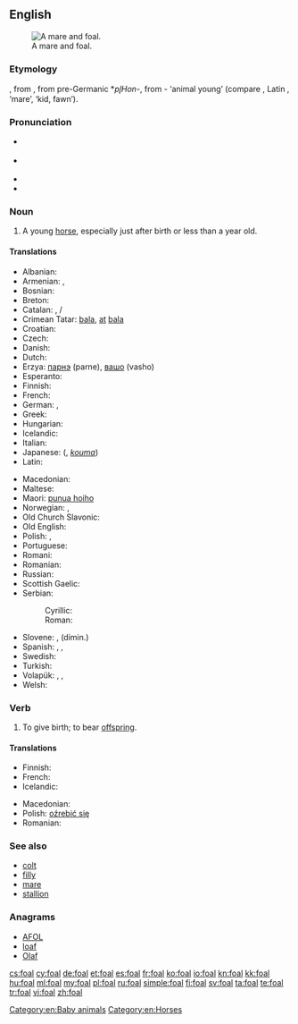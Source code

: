 ==English==
{{wikipedia|lang=en}}
[[Image:Mare and foal (Kvetina-Marie).jpg|thumb|right|A mare and foal.]]

===Etymology===
{{etyl|ang}} {{term|fola}}, from {{proto|Germanic|fulô}}, from pre-Germanic *''pl̥Hon''-, from {{proto|Indo-European|pōlH}}- ‘animal young’ (compare {{etyl|grc|-}} {{term|πώλος|tr=pṓlos|lang=grc}}, Latin {{term|pullus|lang=la}}, {{etyl|sq|-}} {{term|pelë|lang=sq}} ‘mare’, {{etyl|hy|-}} {{term||ul}} ‘kid, fawn’).

===Pronunciation===
* {{a|UK}} {{IPA|/fəʊl/}}
* {{a|US}} {{IPA|/foʊl/}}
* {{audio|en-us-foal.ogg|Audio (US)}}
* {{rhymes|əʊl}}

===Noun===
{{en-noun}}

# A young [[horse]], especially just after birth or less than a year old.

====Translations====
{{trans-top|young horse}}
* Albanian: {{t-|sq|mëz|m|xs=Albanian}}
* Armenian: {{t-|hy|մտրուկ|tr=mtruk}}, {{t-|hy|քուռակ|tr=k’urak}}
* Bosnian: {{t-|bs|ždrijebe|n}}
* Breton: {{t|br|ebeul|m}}
* Catalan: {{t|ca|pollí}}, {{t|ca|poltre}} {{m}}/{{f}}
* Crimean Tatar: [[bala#Crimean Tatar|bala]], [[at]] [[bala]]
* Croatian: {{t+|hr|ždrijebe|n}}
* Czech: {{t+|cs|hříbě|n}}
* Danish: {{t+|da|føl|n}}
* Dutch: {{t+|nl|veulen|n}}
* Erzya: [[парнэ]] (parne), [[вашо]] (vasho)
* Esperanto: {{t-|eo|ĉevalido|xs=Esperanto}}
* Finnish: {{t+|fi|varsa}}
* French: {{t+|fr|poulain|m}}
* German: {{t+|de|Fohlen|n}}, {{t+|de|Füllen|n}}
* Greek: {{t+|el|πουλάρι|n|tr=poulári}}
* Hungarian: {{t+|hu|csikó}}
* Icelandic: {{t+|is|folald|n}}
* Italian: {{t-|it|puledro|n}}
* Japanese: {{t|ja|子馬}} ({{t|ja|こうま}}, ''[[kouma]]'')
* Latin: {{t|la|equulus|m}}
{{trans-mid}}
* Macedonian: {{t-|mk|ждребе|n|tr=ždrébe}}
* Maltese: {{t|mt|felu|m}}
* Maori: [[punua hoiho]]
* Norwegian: {{t+|no|føll|n}},  {{t+|no|fole|m}}
* Old Church Slavonic: {{tø|cu|жрѣбьць|m|tr=žrěbĭcĭ|sc=Cyrs}}
* Old English: {{t-|ang|fola|m|xs=Old English}}
* Polish: {{t+|pl|źrebak|m}}, {{t+|pl|źrebię|n}}
* Portuguese: {{t|pt|potro|m}}
* Romani: {{tø|rom|khuro}}
* Romanian: {{t+|ro|mânz|m}}
* Russian: {{t|ru|жеребёнок|tr=žer'eb'ónok|m}}
* Scottish Gaelic: {{t-|gd|searrach|m|xs=Scottish Gaelic}}
* Serbian:
*: Cyrillic: {{t|sr|ждребе|n|sc=Cyrl}}
*: Roman: {{t|sr|ždrebe|n|sc=Latn}}
* Slovene: {{t|sl|žrebe|n}}, {{t|sl|žrebiček|m}} (dimin.)
* Spanish: {{t|es|potranco|m}}, {{t|es|potro|m}}, {{t|es|potra|f}}
* Swedish: {{t+|sv|föl|n}}
* Turkish: {{t+|tr|tay}}
* Volapük: {{qualifier|male or female}} {{t|vo|jevodül}}, {{qualifier|male}} {{t|vo|hijevodül}}, {{qualifier|female}} {{t|vo|jijevodül}}
* Welsh: {{t+|cy|ebol|m|xs=Welsh}}
{{trans-bottom}}

===Verb===
{{en-verb|foals|foaling|foaled|foaled}}

# {{context|equestrian}} To give birth; to bear [[offspring]].

====Translations====
{{trans-top|give birth}}
* Finnish: {{t+|fi|varsoa}}
* French: {{t+|fr|pouliner}}
* Icelandic: {{t+|is|kasta}}
{{trans-mid}}
* Macedonian: {{t|mk|се ождребува|tr=se oždrébuva}}
* Polish: [[oźrebić się]]
* Romanian: {{t-|ro|făta}}
{{trans-bottom}}

===See also===
* [[colt]]
* [[filly]]
* [[mare]]
* [[stallion]]

===Anagrams===
* [[AFOL#English|AFOL]]
* [[loaf#English|loaf]]
* [[Olaf#English|Olaf]]

[[Category:en:Baby animals]]
[[Category:en:Horses]]

[[cs:foal]]
[[cy:foal]]
[[de:foal]]
[[et:foal]]
[[es:foal]]
[[fr:foal]]
[[ko:foal]]
[[io:foal]]
[[kn:foal]]
[[kk:foal]]
[[hu:foal]]
[[ml:foal]]
[[my:foal]]
[[pl:foal]]
[[ru:foal]]
[[simple:foal]]
[[fi:foal]]
[[sv:foal]]
[[ta:foal]]
[[te:foal]]
[[tr:foal]]
[[vi:foal]]
[[zh:foal]]